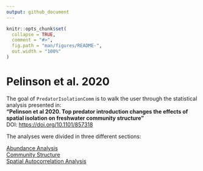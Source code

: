 ```yaml
---
output: github_document
---
```


<!-- README.md is generated from README.Rmd. Please edit that file -->

```r
knitr::opts_chunk$set(
  collapse = TRUE,
  comment = "#>",
  fig.path = "man/figures/README-",
  out.width = "100%"
)
```

# Pelinson et al. 2020

<!-- badges: start -->
<!-- badges: end -->

The goal of `PredatorIsolationComm` is to walk the user through the statistical analysis presented in:  
**"Pelinson et al 2020. Top predator introduction changes the effects of spatial isolation on freshwater community structure"**  
DOI: [https://doi.org/10.1101/857318](https://doi.org/10.1101/857318)

The analyses were divided in three different sections:

[Abundance Analysis](https://github.com/RodolfoPelinson/PredatorIsolationComm/blob/master/Abundance%20Analysis/Abundance-Analysis.md)  
[Community Structure](https://github.com/RodolfoPelinson/PredatorIsolationComm/blob/master/Community%20Structure/Community-Structure.md)  
[Spatial Autocorrelation Analysis](https://github.com/RodolfoPelinson/PredatorIsolationComm/blob/master/Spatial%20Autocorrelation%20Analysis/Spatial-Autocorrelation-Analysis.md)  
